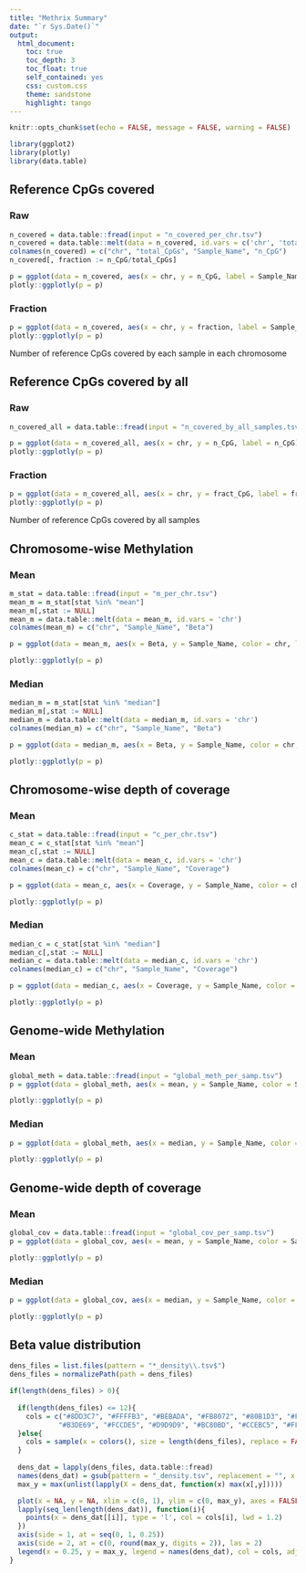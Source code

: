 ```yaml
---
title: "Methrix Summary"
date: "`r Sys.Date()`"
output: 
  html_document:
    toc: true
    toc_depth: 3
    toc_float: true
    self_contained: yes
    css: custom.css
    theme: sandstone
    highlight: tango
---
```


```r
knitr::opts_chunk$set(echo = FALSE, message = FALSE, warning = FALSE)
```


```r
library(ggplot2)
library(plotly)
library(data.table)
```

## Reference CpGs covered {.tabset}
### Raw
```r
n_covered = data.table::fread(input = "n_covered_per_chr.tsv")
n_covered = data.table::melt(data = n_covered, id.vars = c('chr', 'total_CpGs'))
colnames(n_covered) = c("chr", "total_CpGs", "Sample_Name", "n_CpG")
n_covered[, fraction := n_CpG/total_CpGs]

p = ggplot(data = n_covered, aes(x = chr, y = n_CpG, label = Sample_Name))+geom_boxplot()+geom_jitter(size = 0.6)+theme_minimal()+theme(axis.title.x = element_blank(), axis.title.y = element_blank())
plotly::ggplotly(p = p)
```

### Fraction
```r
p = ggplot(data = n_covered, aes(x = chr, y = fraction, label = Sample_Name))+geom_boxplot()+geom_jitter(size = 0.6)+theme_minimal()+theme(axis.title.x = element_blank(), axis.title.y = element_blank())
plotly::ggplotly(p = p)
```
Number of reference CpGs covered by each sample in each chromosome


## Reference CpGs covered by all {.tabset}
### Raw
```r
n_covered_all = data.table::fread(input = "n_covered_by_all_samples.tsv")

p = ggplot(data = n_covered_all, aes(x = chr, y = n_CpG, label = n_CpG))+geom_bar(stat = 'identity')+coord_flip()+theme(axis.title.x = element_blank(), axis.title.y = element_blank())+theme_minimal()
plotly::ggplotly(p = p)
```

### Fraction
```r
p = ggplot(data = n_covered_all, aes(x = chr, y = fract_CpG, label = fract_CpG))+geom_bar(stat = 'identity')+coord_flip()+theme(axis.title.x = element_blank(), axis.title.y = element_blank())+ylim(0, 1)+theme_minimal()
plotly::ggplotly(p = p)
```
Number of reference CpGs covered by all samples


## Chromosome-wise Methylation {.tabset}
### Mean
```r
m_stat = data.table::fread(input = "m_per_chr.tsv")
mean_m = m_stat[stat %in% "mean"]
mean_m[,stat := NULL]
mean_m = data.table::melt(data = mean_m, id.vars = 'chr')
colnames(mean_m) = c("chr", "Sample_Name", "Beta")

p = ggplot(data = mean_m, aes(x = Beta, y = Sample_Name, color = chr, label = Sample_Name))+geom_point()+xlim(0, 1)+theme_minimal()+theme(axis.title.x = element_blank(), axis.title.y = element_blank())

plotly::ggplotly(p = p)
```

### Median
```r
median_m = m_stat[stat %in% "median"]
median_m[,stat := NULL]
median_m = data.table::melt(data = median_m, id.vars = 'chr')
colnames(median_m) = c("chr", "Sample_Name", "Beta")

p = ggplot(data = median_m, aes(x = Beta, y = Sample_Name, color = chr, label = Sample_Name))+geom_point()+xlim(0, 1)+theme_minimal()+theme(axis.title.x = element_blank(), axis.title.y = element_blank())

plotly::ggplotly(p = p)
```

## Chromosome-wise depth of coverage {.tabset}
### Mean
```r
c_stat = data.table::fread(input = "c_per_chr.tsv")
mean_c = c_stat[stat %in% "mean"]
mean_c[,stat := NULL]
mean_c = data.table::melt(data = mean_c, id.vars = 'chr')
colnames(mean_c) = c("chr", "Sample_Name", "Coverage")

p = ggplot(data = mean_c, aes(x = Coverage, y = Sample_Name, color = chr, label = Sample_Name))+geom_point()+theme_minimal()+theme(axis.title.x = element_blank(), axis.title.y = element_blank())

plotly::ggplotly(p = p)
```

### Median
```r
median_c = c_stat[stat %in% "median"]
median_c[,stat := NULL]
median_c = data.table::melt(data = median_c, id.vars = 'chr')
colnames(median_c) = c("chr", "Sample_Name", "Coverage")

p = ggplot(data = median_c, aes(x = Coverage, y = Sample_Name, color = chr, label = Sample_Name))+geom_point()+theme_minimal()+theme(axis.title.x = element_blank(), axis.title.y = element_blank())

plotly::ggplotly(p = p)
```


## Genome-wide Methylation {.tabset}
### Mean
```r
global_meth = data.table::fread(input = "global_meth_per_samp.tsv")
p = ggplot(data = global_meth, aes(x = mean, y = Sample_Name, color = Sample_Name))+geom_point()+theme_minimal()+theme(axis.title.x = element_blank(), axis.title.y = element_blank())+xlim(0, 1)

plotly::ggplotly(p = p)
```

### Median
```r
p = ggplot(data = global_meth, aes(x = median, y = Sample_Name, color = Sample_Name))+geom_point()+theme_minimal()+theme(axis.title.x = element_blank(), axis.title.y = element_blank())+xlim(0, 1)

plotly::ggplotly(p = p)
```

## Genome-wide depth of coverage {.tabset}
### Mean
```r
global_cov = data.table::fread(input = "global_cov_per_samp.tsv")
p = ggplot(data = global_cov, aes(x = mean, y = Sample_Name, color = Sample_Name))+geom_point()+theme_minimal()+theme(axis.title.x = element_blank(), axis.title.y = element_blank())

plotly::ggplotly(p = p)
```

### Median
```r
p = ggplot(data = global_cov, aes(x = median, y = Sample_Name, color = Sample_Name))+geom_point()+theme_minimal()+theme(axis.title.x = element_blank(), axis.title.y = element_blank())

plotly::ggplotly(p = p)
```

## Beta value distribution
```r
dens_files = list.files(pattern = "*_density\\.tsv$")
dens_files = normalizePath(path = dens_files)

if(length(dens_files) > 0){
  
  if(length(dens_files) <= 12){
    cols = c("#8DD3C7", "#FFFFB3", "#BEBADA", "#FB8072", "#80B1D3", "#FDB462", 
            "#B3DE69", "#FCCDE5", "#D9D9D9", "#BC80BD", "#CCEBC5", "#FFED6F")
  }else{
    cols = sample(x = colors(), size = length(dens_files), replace = FALSE)
  }
  
  dens_dat = lapply(dens_files, data.table::fread)
  names(dens_dat) = gsub(pattern = "_density.tsv", replacement = "", x = basename(dens_files))
  max_y = max(unlist(lapply(X = dens_dat, function(x) max(x[,y]))))

  plot(x = NA, y = NA, xlim = c(0, 1), ylim = c(0, max_y), axes = FALSE, xlab = NA, ylab = NA)
  lapply(seq_len(length(dens_dat)), function(i){
    points(x = dens_dat[[i]], type = 'l', col = cols[i], lwd = 1.2)
  })
  axis(side = 1, at = seq(0, 1, 0.25))
  axis(side = 2, at = c(0, round(max_y, digits = 2)), las = 2)
  legend(x = 0.25, y = max_y, legend = names(dens_dat), col = cols, adj = 0, bty = 'n', cex = 0.7, lty = 1)
}
```

